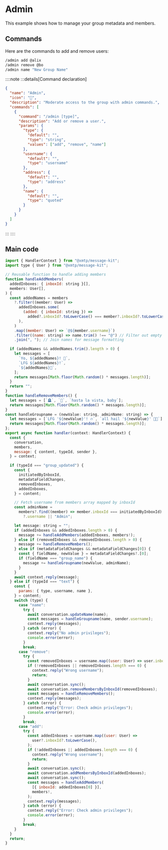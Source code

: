 # Admin

This example shows how to manage your group metadata and members.

## Commands

Here are the commands to add and remove users:

```bash [cmd]
/admin add @alix
/admin remove @bo
/admin name "New Group Name"
```

::::note
:::details[Command declaration]

```json
{
  "name": "Admin",
  "icon": "🔐",
  "description": "Moderate access to the group with admin commands.",
  "commands": [
    {
      "command": "/admin [type]",
      "description": "Add or remove a user.",
      "params": {
        "type": {
          "default": "",
          "type": "string",
          "values": ["add", "remove", "name"]
        },
        "username": {
          "default": "",
          "type": "username"
        },
        "address": {
          "default": "",
          "type": "address"
        },
        "name": {
          "default": "",
          "type": "quoted"
        }
      }
    }
  ]
}
```

:::
::::

## Main code

```jsx [src/handler/admin.ts]
import { HandlerContext } from "@xmtp/message-kit";
import type { User } from "@xmtp/message-kit";

// Reusable function to handle adding members
function handleAddMembers(
  addedInboxes: { inboxId: string }[],
  members: User[],
) {
  const addedNames = members
    ?.filter((member: User) =>
      addedInboxes.some(
        (added: { inboxId: string }) =>
          added?.inboxId?.toLowerCase() === member?.inboxId?.toLowerCase(),
      ),
    )
    .map((member: User) => `@${member.username}`)
    .filter((name: string) => name.trim() !== "@") // Filter out empty or undefined usernames
    .join(", "); // Join names for message formatting

  if (addedNames && addedNames.trim().length > 0) {
    let messages = [
      `Yo, ${addedNames}! 🫡`,
      `LFG ${addedNames}!`,
      `${addedNames}🤝`,
    ];
    return messages[Math.floor(Math.random() * messages.length)];
  }
  return "";
}
function handleRemoveMembers() {
  let messages = [`🪦`, `👻`, `hasta la vista, baby`];
  return messages[Math.floor(Math.random() * messages.length)];
}
const handleGroupname = (newValue: string, adminName: string) => {
  let messages = [`LFG '${newValue}'! 🔥`, `all hail '${newValue}' 👏🏻`];
  return messages[Math.floor(Math.random() * messages.length)];
};
export async function handler(context: HandlerContext) {
  const {
    conversation,
    members,
    message: { content, typeId, sender },
  } = context;

  if (typeId === "group_updated") {
    const {
      initiatedByInboxId,
      metadataFieldChanges,
      removedInboxes,
      addedInboxes,
    } = content;

    // Fetch username from members array mapped by inboxId
    const adminName =
      members?.find((member) => member.inboxId === initiatedByInboxId)
        ?.username || "Admin";

    let message: string = "";
    if (addedInboxes && addedInboxes.length > 0) {
      message += handleAddMembers(addedInboxes, members!);
    } else if (removedInboxes && removedInboxes.length > 0) {
      message += handleRemoveMembers();
    } else if (metadataFieldChanges && metadataFieldChanges[0]) {
      const { fieldName, newValue } = metadataFieldChanges?.[0];
      if (fieldName === "group_name") {
        message += handleGroupname(newValue, adminName);
      }
    }
    await context.reply(message);
  } else if (typeId === "text") {
    const {
      params: { type, username, name },
    } = content;
    switch (type) {
      case "name":
        try {
          await conversation.updateName(name);
          const messages = handleGroupname(name, sender.username);
          context.reply(messages);
        } catch (error) {
          context.reply("No admin privileges");
          console.error(error);
        }
        break;
      case "remove":
        try {
          const removedInboxes = username.map((user: User) => user.inboxId);
          if (!removedInboxes || removedInboxes.length === 0) {
            context.reply("Wrong username");
            return;
          }
          await conversation.sync();
          await conversation.removeMembersByInboxId(removedInboxes);
          const messages = handleRemoveMembers();
          context.reply(messages);
        } catch (error) {
          context.reply("Error: Check admin privileges");
          console.error(error);
        }
        break;
      case "add":
        try {
          const addedInboxes = username.map((user: User) =>
            user?.inboxId?.toLowerCase(),
          );
          if (!addedInboxes || addedInboxes.length === 0) {
            context.reply("Wrong username");
            return;
          }
          await conversation.sync();
          await conversation.addMembersByInboxId(addedInboxes);
          await conversation.sync();
          const messages = handleAddMembers(
            [{ inboxId: addedInboxes[0] }],
            members!,
          );
          context.reply(messages);
        } catch (error) {
          context.reply("Error: Check admin privileges");
          console.error(error);
        }
        break;
    }
  }
  return;
}
```
